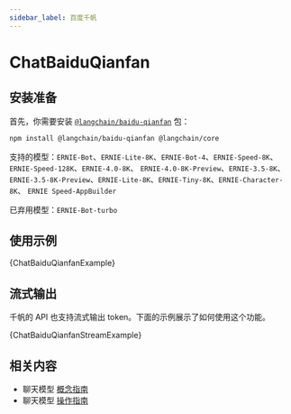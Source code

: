 ```yaml
---
sidebar_label: 百度千帆
---
```



# ChatBaiduQianfan

## 安装准备

首先，你需要安装 [`@langchain/baidu-qianfan`](https://www.npmjs.com/package/@langchain/baidu-qianfan) 包：


<IntegrationInstallTooltip></IntegrationInstallTooltip>

```bash npm2yarn
npm install @langchain/baidu-qianfan @langchain/core
```

支持的模型：`ERNIE-Bot`、`ERNIE-Lite-8K`、`ERNIE-Bot-4`、`ERNIE-Speed-8K`、`ERNIE-Speed-128K`、`ERNIE-4.0-8K`、
`ERNIE-4.0-8K-Preview`、`ERNIE-3.5-8K`、`ERNIE-3.5-8K-Preview`、`ERNIE-Lite-8K`、`ERNIE-Tiny-8K`、`ERNIE-Character-8K`、
`ERNIE Speed-AppBuilder`

已弃用模型：`ERNIE-Bot-turbo`

## 使用示例


<CodeBlock language="typescript">{ChatBaiduQianfanExample}</CodeBlock>

## 流式输出

千帆的 API 也支持流式输出 token。下面的示例展示了如何使用这个功能。


<CodeBlock language="typescript">{ChatBaiduQianfanStreamExample}</CodeBlock>

## 相关内容

- 聊天模型 [概念指南](/docs/concepts/chat_models)
- 聊天模型 [操作指南](/docs/how_to/#chat-models)